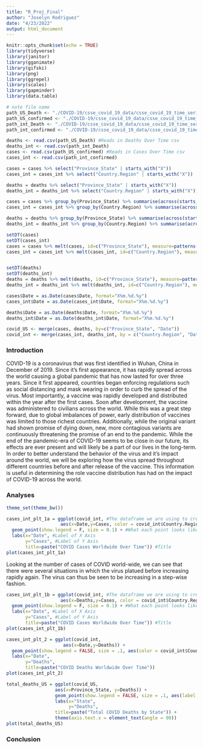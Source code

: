 ```yaml
---
title: "R_Proj_Final"
author: "Joselyn Rodriguez"
date: "4/23/2022"
output: html_document
---
```


```r
knitr::opts_chunk$set(echo = TRUE)
library(tidyverse)
library(janitor)
library(gganimate)
library(gifski)
library(png)
library(ggrepel)
library(scales)
library(gapminder)
library(data.table)
```

```r
# note file name 
path_US_Death <- "./COVID-19/csse_covid_19_data/csse_covid_19_time_series/time_series_covid19_deaths_US.csv"
path_US_confirmed <- "./COVID-19/csse_covid_19_data/csse_covid_19_time_series/time_series_covid19_confirmed_US.csv"
path_int_Death <- "./COVID-19/csse_covid_19_data/csse_covid_19_time_series/time_series_covid19_deaths_global.csv"
path_int_confirmed <- "./COVID-19/csse_covid_19_data/csse_covid_19_time_series/time_series_covid19_confirmed_global.csv"

deaths <- read.csv(path_US_Death) #Reads in Deaths Over Time csv
deaths_int <- read.csv(path_int_Death)
cases <- read.csv(path_US_confirmed) #Reads in Cases Over Time csv
cases_int <- read.csv(path_int_confirmed)
```

```r
cases = cases %>% select("Province_State" | starts_with("X"))
cases_int = cases_int %>% select("Country.Region" | starts_with("X"))

deaths = deaths %>% select("Province_State" | starts_with("X"))
deaths_int = deaths_int %>% select("Country.Region" | starts_with("X"))

cases = cases %>% group_by(Province_State) %>% summarise(across(starts_with("X"), sum))
cases_int = cases_int %>% group_by(Country.Region) %>% summarise(across(starts_with("X"), sum))

deaths = deaths %>% group_by(Province_State) %>% summarise(across(starts_with("X"), sum))
deaths_int = deaths_int %>% group_by(Country.Region) %>% summarise(across(starts_with("X"), sum))

setDT(cases)
setDT(cases_int)
cases = cases %>% melt(cases, id=c("Province_State"), measure=patterns("^X"), value.name="Cases", variable.name="Date")
cases_int = cases_int %>% melt(cases_int, id=c("Country.Region"), measure=patterns("^X"), value.name ="Cases", variable.name="Date")


setDT(deaths)
setDT(deaths_int)
deaths = deaths %>% melt(deaths, id=c("Province_State"), measure=patterns("^X"), value.name="Deaths", variable.name="Date")
deaths_int = deaths_int %>% melt(deaths_int, id=c("Country.Region"), measure=patterns("^X"), value.name="Deaths", variable.name="Date")

cases$Date = as.Date(cases$Date, format="X%m.%d.%y")
cases_int$Date = as.Date(cases_int$Date, format="X%m.%d.%y")

deaths$Date = as.Date(deaths$Date, format="X%m.%d.%y")
deaths_int$Date = as.Date(deaths_int$Date, format="X%m.%d.%y")

covid_US <- merge(cases, deaths, by=c("Province_State", "Date"))
covid_int <- merge(cases_int, deaths_int, by = c("Country.Region", "Date"))
```



### Introduction

COVID-19 is a coronavirus that was first identified in Wuhan, China in December of 2019. Since it's first appearance, it has rapidly spread across the world causing a global pandemic that has now lasted for over three years. Since it first appeared, countries began enforcing regulations such as social distancing and mask wearing in order to curb the spread of the virus. Most importantly, a vaccine was rapidly developed and distributed within the year after the first cases. Soon after development, the vaccine was administered to civilians across the world. While this was a great step forward, due to global imbalances of power, early distribution of vaccines was limited to those richest countries. Additionally, while the original variant had shown promise of dying down, new, more contagious variants are continuously threatening the promise of an end to the pandemic. While the end of the pandemic-era of COVID-19 seems to be close in our future, its effects are ever present and will likely be a part of our lives in the long-term. In order to better understand the behavior of the virus and it's impact around the world, we will be exploring how the virus spread throughout different countries before and after release of the vaccine. This information is useful in determining the role vaccine distribution has had on the impact of COVID-19 across the world.


### Analyses

```r
theme_set(theme_bw())

cases_int_plt_1a = ggplot(covid_int, #The dataframe we are using to create the plot
                    aes(x=Date,y=Cases, color = covid_int$Country.Region)) + #The x and y variables
  geom_point(show.legend = F, size = 0.1) + #What each point looks like
  labs(x="Date", #Label of X Axis
       y="Cases", #Label of Y Axis
       title=paste("COVID Cases Worldwide Over Time")) #Title
plot(cases_int_plt_1a)
```

Looking at the number of cases of COVID world-wide, we can see that there were several situations in which the virus platued before increasing rapidly again. The virus can thus be seen to be increasing in a step-wise fashion. 


```r
cases_int_plt_1b = ggplot(covid_int, #The dataframe we are using to create the plot
                    aes(x=Deaths,y=Cases, color = covid_int$Country.Region)) + #The x and y variables
  geom_point(show.legend = F, size = 0.1) + #What each point looks like
  labs(x="Date", #Label of X Axis
       y="Cases", #Label of Y Axis
       title=paste("COVID Cases Worldwide Over Time")) #Title
plot(cases_int_plt_1b)
```



```r
cases_int_plt_2 = ggplot(covid_int, 
                     aes(x=Date,y=Deaths)) +
  geom_point(show.legend = FALSE, size = .1, aes(color = covid_int$Country.Region)) + 
  labs(x="Date",
       y="Deaths",
       title=paste("COVID Deaths Worldwide Over Time"))
plot(cases_int_plt_2)
```

```r
total_deaths_US = ggplot(covid_US, 
                  aes(x=Province_State, y=Deaths)) +
                  geom_point(show.legend = FALSE, size = .1, aes(label.fontsize = 8)) + 
                  labs(x="State",
                       y="Deaths",
                  title=paste("Total COVID Deaths by State")) +
                  theme(axis.text.x = element_text(angle = 90)) 
plot(total_deaths_US)
```


### Conclusion